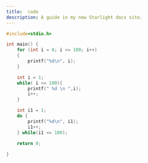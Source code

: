 ```yaml
---
title:  code 
description: A guide in my new Starlight docs site.
---
```


```c 
#include<stdio.h>

int main() {
    for (int i = 0; i <= 100; i++)
    {
        printf("%d\n", i);
    }

    int i = 1;
    while( i <= 100){
        printf(" %d \n ",i);
        i++;
    }

    int i1 = 1;
    do {
        printf("%d\n", i1);
        i1++;
    } while(i1 <= 100);

    return 0;
    
}
```